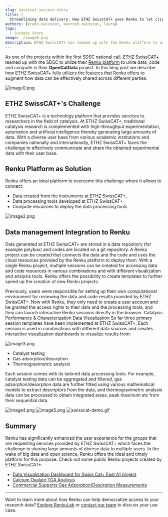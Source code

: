 ```yaml
---
slug: swisscat-success-story
title: |
  Streamlining data delivery: How ETHZ SwissCAT+ uses Renku to let clients focus on science, not setup
authors: [erwin-swisscat, kourosh-swisscat, laura]
tags:
  - Success Story
image: ./image0.png
description: ETHZ SwissCAT+ has teamed up with the Renku platform to unite data, code and compute in their OpenCatData project.
---
```


As one of the projects within the first SDSC national call, [ETHZ
SwissCAT+](https://swisscatplus.ethz.ch) teamed up with the SDSC to utilize their
[Renku platform](https://renkulab.io) to unite data, code and compute in their **OpenCatData**
project. In this blog post we describe how ETHZ SwissCAT+ fully utilizes the features that Renku
offers to augment how data can be effectively shared across different parties.

![image0.png](image0.png)

<!-- truncate -->

## ETHZ SwissCAT+'s Challenge

ETHZ SwissCAT+ is a technology platform that provides services to researchers in the field
of catalysis. At ETHZ SwissCAT+, traditional catalysis research is complemented with high-throughput
experimentation, automation and artificial intelligence thereby generating large amounts of data.
With a diverse user base from various academic institutions and companies nationally and
internationally, ETHZ SwissCAT+ faces the challenge to effectively communicate and share the
obtained experimental data with their user base.

## Renku Platform as Solution

Renku offers an ideal platform to overcome this challenge where it allows to connect:

- Data created from the instruments at ETHZ SwissCAT+,
- Data processing tools developed at ETHZ SwissCAT+
- Compute resources to deploy the data processing tools

![image2.png](image2.png)

## Data management Integration to Renku

Data generated at ETHZ SwissCAT+ are stored in a data repository (for example polybox) and codes are
located on a git repository. A Renku project can be created that connects the data and the code and
uses the cloud resources provided by the Renku platform to deploy them. With a single Renku project,
multiple sessions can be created for accessing data and code resources in various combinations and
with different visualization and analysis tools. Renku offers the possibility to create templates to
further speed up the creation of new Renku projects.

Previously, users were responsible for setting
up their own computational environment for reviewing the data and code results provided by ETHZ
SwissCAT+. Now with Renku, they only need to create a user account and be granted the access rights
to their data and the processing tools, and they can launch interactive Renku sessions directly in
the browser. Catalysis Performance & Characterization Data Visualization So far three primary
session templates have been implemented at ETHZ SwissCAT+. Each session is used in combinations with
different data sources and creates interactive visualization dashboards to visualize results from:

![image3.png](image3.png)

- Catalyst testing
- Gas adsorption/desorption
- Thermogravimetric analysis

Each session comes with its tailored data processing tools. For example, catalyst testing data can
be aggregated and filtered, gas adsorption/desorption data are further fitted using various
mathematical models to extract descriptors from the data, and thermogravimetric analysis data can be
processed to obtain integrated areas, peak maximum etc from their sequential data.

![image4.png](image4.png)
![image5.png](image5.png)
![swisscat-demo.gif](swisscat-demo.gif)

## Summary

Renku has significantly enhanced the user experience for the groups that are requesting services
provided by ETHZ SwissCAT+ which faces the challenge in sharing large amounts of diverse data to
multiple users. In the wake of big data and open science, Renku offers the ideal and timely platform
for this purpose. Check out some public Renku projects created by ETHZ SwissCAT+:

- [Data Visualization Dashboard for Swiss Cat+ East A1 project](https://renkulab.io/p/swisscat/a001)
- [Calcium Oxalate TGA Analysis](https://renkulab.io/p/swisscat/calcium-oxalate-tga)
- [Commercial Supports Gas Adsorption/Desorption Measurements](https://renkulab.io/p/swisscat/commercial-supports-bet-measurements)

---

Want to learn more about how Renku can help democratize access to your research data? [Explore
RenkuLab](https://renkulab.io) or [contact our
team](https://renku.notion.site/Contact-dd098db288ff433893a4d4d429da99c1) to discuss your use case.
